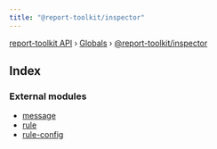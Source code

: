 ```yaml
---
title: "@report-toolkit/inspector"
---
```


[report-toolkit API](../home.mdx) › [Globals](../home) › [@report-toolkit/inspector](report_toolkit_inspector.mdx)

## Index

### External modules

- [message](report_toolkit_inspector.message.mdx)
- [rule](report_toolkit_inspector.rule.mdx)
- [rule-config](report_toolkit_inspector.rule_config.mdx)


